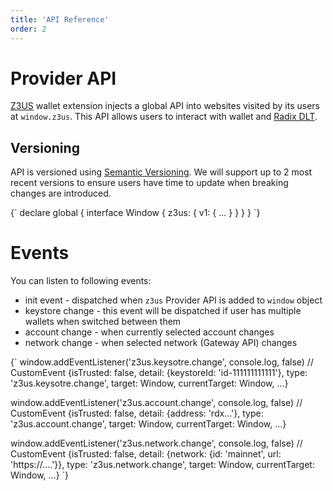 ```yaml
---
title: 'API Reference'
order: 2
---
```


# Provider API

[Z3US](https://z3us.com) wallet extension injects a global API into websites visited by its users at `window.z3us`. This API allows users to interact with wallet and [Radix DLT](https://www.radixdlt.com/).

## Versioning

API is versioned using [Semantic Versioning](https://semver.org/). We will support up to 2 most recent versions to ensure users have time to update when breaking changes are introduced.

<SyntaxHighlighter language="typescript">
	{`
declare global {
	interface Window {
		z3us: {
			v1: { ... }
		}
	}
}
  `}
</SyntaxHighlighter>

# Events

You can listen to following events:

- init event - dispatched when `z3us` Provider API is added to `window` object
- keystore change - this event will be dispatched if user has multiple wallets when switched between them
- account change - when currently selected account changes
- network change - when selected network (Gateway API) changes

<SyntaxHighlighter language="typescript">
	{`
window.addEventListener('z3us.keysotre.change', console.log, false)
// CustomEvent {isTrusted: false, detail: {keystoreId: 'id-111111111111'}, type: 'z3us.keysotre.change', target: Window, currentTarget: Window, …}

window.addEventListener('z3us.account.change', console.log, false)
// CustomEvent {isTrusted: false, detail: {address: 'rdx...'}, type: 'z3us.account.change', target: Window, currentTarget: Window, …}

window.addEventListener('z3us.network.change', console.log, false)
// CustomEvent {isTrusted: false, detail: {network: {id: 'mainnet', url: 'https://....'}}, type: 'z3us.network.change', target: Window, currentTarget: Window, …}
`}

</SyntaxHighlighter>
